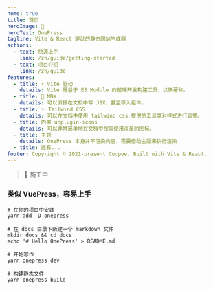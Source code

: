 ```yaml
---
home: true
title: 首页
heroImage: 🧼
heroText: OnePress
tagline: Vite & React 驱动的静态网站生成器
actions:
  - text: 快速上手
    link: /zh/guide/getting-started
  - text: 项目介绍
    link: /zh/guide
features:
  - title: ⚡️ Vite 驱动
    details: Vite 是基于 ES Module 的前端开发构建工具，以快著称。
  - title: 📘 MDX
    details: 可以直接在文档中写 JSX，甚至导入组件。
  - title: ✨ Tailwind CSS
    details: 可以在文档中使用 tailwind css 提供的工具类对样式进行调整。
  - title: 内置 unplugin-icons
    details: 可以非常简单地在文档中按需使用海量的图标。
  - title: 主题
    details: OnePress 本身并不渲染内容，需要借助主题来执行渲染
  - title: 还有...
footer: Copyright © 2021-present Codpoe. Built with Vite & React.
---
```



> 🚧 施工中<IconMountain className="text-[1.3em] text-amber-500" />

### 类似 VuePress，容易上手

```shell
# 在你的项目中安装
yarn add -D onepress

# 在 docs 目录下新建一个 markdown 文件
mkdir docs && cd docs
echo '# Hello OnePress' > README.md

# 开始写作
yarn onepress dev

# 构建静态文件
yarn onepress build
```
